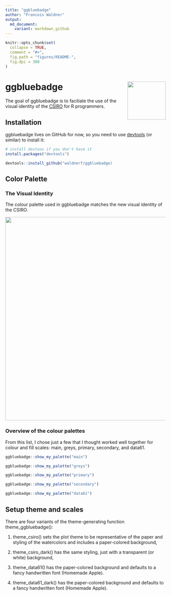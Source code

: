 ```yaml
---
title: "ggbluebadge"
author: "Francois Waldner"
output:
  md_document:
    variant: markdown_github
---
```


<!-- README.md is generated from README.Rmd. Please edit that file -->

```r
knitr::opts_chunk$set(
  collapse = TRUE,
  comment = "#>",
  fig.path = "figures/README-",
  fig.dpi = 300
)
```

# ggbluebadge <img src="man/figures/logo.png" align="right" width="120" />

<!-- badges: start -->
<!-- badges: end -->

The goal of ggbluebadge is to faciliate the use of the visual identity of the [CSIRO](www.csiro.au) for R programmers.

## Installation

ggbluebadge lives on GitHub for now, so you need to use [devtools](https://cran.r-project.org/web/packages/devtools/index.html) (or similar) to install it:

``` r
# install devtoos if you don't have it
install.packages("devtools")

devtools::install_github("waldnerf/ggbluebadge)
```

## Color Palette


### The Visual Identity
The colour palette used in ggbluebadge matches the new visual identity of the CSIRO.



<img src="man/figures/ggbluebadge_intro.png" align="center" width="640" />




### Overview of the colour palettes





From this list, I chose just a few that I thought worked well together for colour and fill scales: main,  greys, primary, secondary, and data61.




``` r
ggbluebadge::show_my_palette("main")
```


``` r
ggbluebadge::show_my_palette("greys")
```

``` r
ggbluebadge::show_my_palette("primary")
```

``` r
ggbluebadge::show_my_palette("secondary")
```

``` r
ggbluebadge::show_my_palette("data61")
```


## Setup theme and scales
There are four variants of the theme-generating function theme_ggbluebadge():



1. theme_csiro() sets the plot theme to be representative of the paper and styling of the watercolors and includes a paper-colored background,

2. theme_csiro_dark() has the same styling, just with a transparent (or white) background,

3. theme_data61() has the paper-colored background and defaults to a fancy handwritten font (Homemade Apple).

4. theme_data61_dark() has the paper-colored background and defaults to a fancy handwritten font (Homemade Apple).




